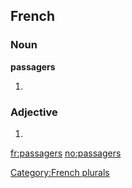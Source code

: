==French==

===Noun===
'''passagers''' {{m|p}}

# {{masculine plural of|passager}}

===Adjective===
{{fr-adj-form}}

# {{masculine plural of|passager}}

[[Category:French plurals]]

[[fr:passagers]]
[[no:passagers]]